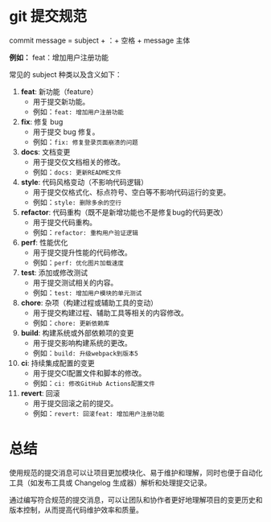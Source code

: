 # git 提交规范
commit message = subject + ：+ 空格 + message 主体

**例如：** feat：增加用户注册功能

常见的 subject 种类以及含义如下：

1. **feat**: 新功能（feature）
    - 用于提交新功能。
    - 例如：`feat: 增加用户注册功能`
2. **fix**: 修复 bug
    - 用于提交 bug 修复。
    - 例如：`fix: 修复登录页面崩溃的问题`
3. **docs**: 文档变更
    - 用于提交仅文档相关的修改。
    - 例如：`docs: 更新README文件`
4. **style**: 代码风格变动（不影响代码逻辑）
    - 用于提交仅格式化、标点符号、空白等不影响代码运行的变更。
    - 例如：`style: 删除多余的空行`
5. **refactor**: 代码重构（既不是新增功能也不是修复bug的代码更改）
    - 用于提交代码重构。
    - 例如：`refactor: 重构用户验证逻辑`
6. **perf**: 性能优化
    - 用于提交提升性能的代码修改。
    - 例如：`perf: 优化图片加载速度`
7. **test**: 添加或修改测试
    - 用于提交测试相关的内容。
    - 例如：`test: 增加用户模块的单元测试`
8. **chore**: 杂项（构建过程或辅助工具的变动）
    - 用于提交构建过程、辅助工具等相关的内容修改。
    - 例如：`chore: 更新依赖库`
9. **build**: 构建系统或外部依赖项的变更
    - 用于提交影响构建系统的更改。
    - 例如：`build: 升级webpack到版本5`
10. **ci**: 持续集成配置的变更
    - 用于提交CI配置文件和脚本的修改。
    - 例如：`ci: 修改GitHub Actions配置文件`
11. **revert**: 回滚
    - 用于提交回滚之前的提交。
    - 例如：`revert: 回滚feat: 增加用户注册功能`

# 总结
使用规范的提交消息可以让项目更加模块化、易于维护和理解，同时也便于自动化工具（如发布工具或 Changelog 生成器）解析和处理提交记录。

通过编写符合规范的提交消息，可以让团队和协作者更好地理解项目的变更历史和版本控制，从而提高代码维护效率和质量。

